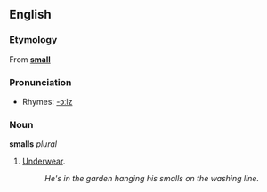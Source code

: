 ==English==

===Etymology===
From '''[[small]]'''

===Pronunciation===
*Rhymes: [[Rhymes:English:-ɔːlz|-ɔːlz]]

===Noun===
'''smalls''' ''plural''

# {{informal}} [[Underwear]].
#:''He's in the garden hanging his smalls on the washing line.''